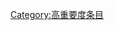 {{catmore1|[[Wikipedia:热带气旋专题|Wikipedia:热带气旋专题]]}}
{{Articles by Importance|topic=热带气旋|project=热带气旋|format=TOC}}
{{emptycat}}

[[Category:高重要度条目|Category:高重要度条目]]